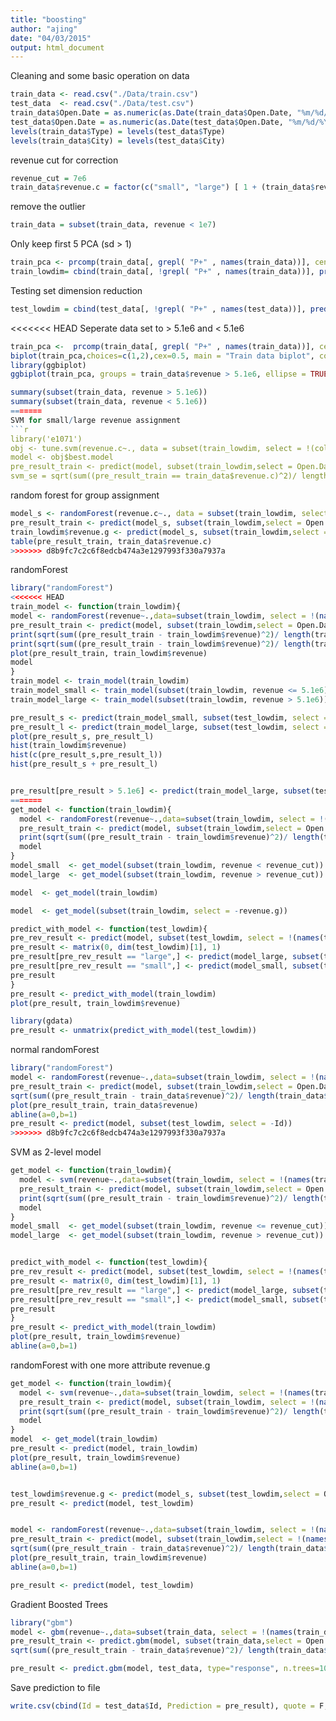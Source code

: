 ```yaml
---
title: "boosting"
author: "ajing"
date: "04/03/2015"
output: html_document
---
```


Cleaning and some basic operation on data
```r
train_data <- read.csv("./Data/train.csv")
test_data  <- read.csv("./Data/test.csv")
train_data$Open.Date = as.numeric(as.Date(train_data$Open.Date, "%m/%d/%Y"))
test_data$Open.Date = as.numeric(as.Date(test_data$Open.Date, "%m/%d/%Y"))
levels(train_data$Type) = levels(test_data$Type)
levels(train_data$City) = levels(test_data$City)
```

revenue cut for correction
```r
revenue_cut = 7e6
train_data$revenue.c = factor(c("small", "large") [ 1 + (train_data$revenue > revenue_cut)])
```

remove the outlier
```r
train_data = subset(train_data, revenue < 1e7)
```

Only keep first 5 PCA (sd > 1)
```r
train_pca <- prcomp(train_data[, grepl( "P+" , names(train_data))], center = TRUE, scale = TRUE) 
train_lowdim= cbind(train_data[, !grepl( "P+" , names(train_data))], predict(train_pca)[,1:5])
```

Testing set dimension reduction
```r
test_lowdim = cbind(test_data[, !grepl( "P+" , names(test_data))], predict(train_pca, newdata = test_data[, grepl( "P+" , names(test_data))])[,1:5])
```

<<<<<<< HEAD
Seperate data set to > 5.1e6 and < 5.1e6
```r
train_pca <-  prcomp(train_data[, grepl( "P+" , names(train_data))], center = TRUE, scale = TRUE) 
biplot(train_pca,choices=c(1,2),cex=0.5, main = "Train data biplot", color = c("red", "green")[1+train_data$revenue > 5.1e6])
library(ggbiplot)
ggbiplot(train_pca, groups = train_data$revenue > 5.1e6, ellipse = TRUE)

summary(subset(train_data, revenue > 5.1e6))
summary(subset(train_data, revenue < 5.1e6))
=======
SVM for small/large revenue assignment
```r
library('e1071')
obj <- tune.svm(revenue.c~., data = subset(train_lowdim, select = !(colnames(train_lowdim) %in% c("Id", "revenue"))), gama = 2^(-10:1), cost = 2^(2:10))
model <- obj$best.model
pre_result_train <- predict(model, subset(train_lowdim,select = Open.Date:PC5))
svm_se = sqrt(sum((pre_result_train == train_data$revenue.c)^2)/ length(train_data$revenue))

```

random forest for group assignment
```r
model_s <- randomForest(revenue.c~., data = subset(train_lowdim, select = !(colnames(train_lowdim) %in% c("Id", "revenue", "City", "revenue.g"))), ntree = 100, maxnodes = 15)
pre_result_train <- predict(model_s, subset(train_lowdim,select = Open.Date:PC5))
train_lowdim$revenue.g <- predict(model_s, subset(train_lowdim,select = Open.Date:PC5))
table(pre_result_train, train_data$revenue.c)
>>>>>>> d8b9fc7c2c6f8edcb474a3e1297993f330a7937a
```



randomForest
```r
library("randomForest")
<<<<<<< HEAD
train_model <- function(train_lowdim){
model <- randomForest(revenue~.,data=subset(train_lowdim, select = !(names(train_lowdim) %in% c("Id", "City"))), importance = T, ntree = 200, maxnodes = 15)
pre_result_train <- predict(model, subset(train_lowdim,select = Open.Date:PC5))
print(sqrt(sum((pre_result_train - train_lowdim$revenue)^2)/ length(train_lowdim$revenue)))
print(sqrt(sum((pre_result_train - train_lowdim$revenue)^2)/ length(train_lowdim$revenue)))
plot(pre_result_train, train_lowdim$revenue)
model
}
train_model <- train_model(train_lowdim)
train_model_small <- train_model(subset(train_lowdim, revenue <= 5.1e6))
train_model_large <- train_model(subset(train_lowdim, revenue > 5.1e6))

pre_result_s <- predict(train_model_small, subset(test_lowdim, select = -Id))
pre_result_l <- predict(train_model_large, subset(test_lowdim, select = -Id))
plot(pre_result_s, pre_result_l)
hist(train_lowdim$revenue)
hist(c(pre_result_s,pre_result_l))
hist(pre_result_s + pre_result_l)


pre_result[pre_result > 5.1e6] <- predict(train_model_large, subset(test_lowdim, pre_result > 5.1e6, select = -Id))
=======
get_model <- function(train_lowdim){
  model <- randomForest(revenue~.,data=subset(train_lowdim, select = !(names(train_lowdim) %in% c("Id", "City", "revenue.c"))), importance = T, ntree = 10, maxnodes = 5)
  pre_result_train <- predict(model, subset(train_lowdim,select = Open.Date:PC5))
  print(sqrt(sum((pre_result_train - train_lowdim$revenue)^2)/ length(train_lowdim$revenue)))
  model
}
model_small  <- get_model(subset(train_lowdim, revenue < revenue_cut))
model_large  <- get_model(subset(train_lowdim, revenue > revenue_cut))

model  <- get_model(train_lowdim)

model  <- get_model(subset(train_lowdim, select = -revenue.g))

predict_with_model <- function(test_lowdim){
pre_rev_result <- predict(model, subset(test_lowdim, select = !(names(test_lowdim) %in% c("Id", "City", "revenue.c"))))
pre_result <- matrix(0, dim(test_lowdim)[1], 1)
pre_result[pre_rev_result == "large",] <- predict(model_large, subset(test_lowdim[pre_rev_result == "large", ], select = -Id))
pre_result[pre_rev_result == "small",] <- predict(model_small, subset(test_lowdim[pre_rev_result == "small", ], select = -Id))
pre_result
}
pre_result <- predict_with_model(train_lowdim)
plot(pre_result, train_lowdim$revenue)

library(gdata)
pre_result <- unmatrix(predict_with_model(test_lowdim))
```

normal randomForest
```r
library("randomForest")
model <- randomForest(revenue~.,data=subset(train_lowdim, select = !(names(train_lowdim) %in% c("Id", "City"))), importance = T, ntree = 200, maxnodes = 20)
pre_result_train <- predict(model, subset(train_lowdim,select = Open.Date:PC5))
sqrt(sum((pre_result_train - train_data$revenue)^2)/ length(train_data$revenue))
plot(pre_result_train, train_data$revenue)
abline(a=0,b=1)
pre_result <- predict(model, subset(test_lowdim, select = -Id))
>>>>>>> d8b9fc7c2c6f8edcb474a3e1297993f330a7937a
```


SVM as 2-level model
```r
get_model <- function(train_lowdim){
  model <- svm(revenue~.,data=subset(train_lowdim, select = !(names(train_lowdim) %in% c("Id", "City", "revenue.c"))))
  pre_result_train <- predict(model, subset(train_lowdim,select = Open.Date:PC5))
  print(sqrt(sum((pre_result_train - train_lowdim$revenue)^2)/ length(train_lowdim$revenue)))
  model
}
model_small  <- get_model(subset(train_lowdim, revenue <= revenue_cut))
model_large  <- get_model(subset(train_lowdim, revenue > revenue_cut))


predict_with_model <- function(test_lowdim){
pre_rev_result <- predict(model, subset(test_lowdim, select = !(names(test_lowdim) %in% c("Id", "City", "revenue.c"))))
pre_result <- matrix(0, dim(test_lowdim)[1], 1)
pre_result[pre_rev_result == "large",] <- predict(model_large, subset(test_lowdim[pre_rev_result == "large", ], select = -Id))
pre_result[pre_rev_result == "small",] <- predict(model_small, subset(test_lowdim[pre_rev_result == "small", ], select = -Id))
pre_result
}
pre_result <- predict_with_model(train_lowdim)
plot(pre_result, train_lowdim$revenue)
abline(a=0,b=1)
```



randomForest with one more attribute revenue.g
```r
get_model <- function(train_lowdim){
  model <- svm(revenue~.,data=subset(train_lowdim, select = !(names(train_lowdim) %in% c("Id", "City", "revenue.c"))))
  pre_result_train <- predict(model, subset(train_lowdim, select = !(names(train_lowdim) %in% c("Id", "City", "revenue.c"))))
  print(sqrt(sum((pre_result_train - train_lowdim$revenue)^2)/ length(train_lowdim$revenue)))
  model
}
model  <- get_model(train_lowdim)
pre_result <- predict(model, train_lowdim)
plot(pre_result, train_lowdim$revenue)
abline(a=0,b=1)


test_lowdim$revenue.g <- predict(model_s, subset(test_lowdim,select = Open.Date:PC5))
pre_result <- predict(model, test_lowdim)


model <- randomForest(revenue~.,data=subset(train_lowdim, select = !(names(train_lowdim) %in% c("Id", "City", "revenue.c"))), importance = T, ntree = 100, maxnodes = 10)
pre_result_train <- predict(model, subset(train_lowdim,select = !(names(train_lowdim) %in% c("Id", "City"))))
sqrt(sum((pre_result_train - train_data$revenue)^2)/ length(train_data$revenue))
plot(pre_result_train, train_lowdim$revenue)
abline(a=0,b=1)

pre_result <- predict(model, test_lowdim)

```


Gradient Boosted Trees

```r
library("gbm")
model <- gbm(revenue~.,data=subset(train_data, select = !(names(train_data) %in% c("Id", "City"))), n.trees=1000, interaction.depth=3)
pre_result_train <- predict.gbm(model, subset(train_data,select = Open.Date:P37), type="response", n.trees = 1000)
sqrt(sum((pre_result_train - train_data$revenue)^2)/ length(train_data$revenue))

pre_result <- predict.gbm(model, test_data, type="response", n.trees=1000)
```



Save prediction to file
```r
write.csv(cbind(Id = test_data$Id, Prediction = pre_result), quote = F, row.names = F, file = "./predict_result.csv")
```

